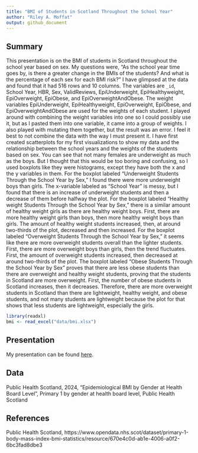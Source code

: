 ```yaml
---
title: "BMI of Students in Scotland Throughout the School Year"
author: "Riley A. Moffat"
output: github_document
---
```


## Summary

This presentation is on the BMI of students in Scotland throughout the school year based on sex. My questions were, “As the school year time goes by, is there a greater change in the BMIs of the students? And what is the percentage of each sex for each BMI risk?” I have glimpsed at the data and found that it had 516 rows and 10 columns. The variables are `_id`, School Year, HBR, Sex, ValidReviews, EpiUnderweight, EpiHealthyweight, EpiOverweight, EpiObese, and EpiOverweightAndObese. The weight variables EpiUnderweight, EpiHealthyweight, EpiOverweight, EpiObese, and EpiOverweightAndObese are used for the weights of each student. I played around with combining the weight variables into one so I could possibly use it, but as I pasted them into one variable, it came into a group of weights. I also played with mutating them together, but the result was an error. I feel it best to not combine the data with the way I must present it. I have first created scatterplots for my first visualizations to show my data and the relationship between the school years and the weights of the students based on sex. You can see that not many females are underweight as much as the boys. But I thought that this would be too boring and confusing, so I used boxplots like they were histograms, except they have both the x and the y variables in them. For the boxplot labeled “Underweight Students Through the School Year by Sex,” I found there were more underweight boys than girls. The x-variable labeled as “School Year” is messy, but I found that there is an increase of underweight students and then a decrease of them before halfway the plot. For the boxplot labeled “Healthy weight Students Through the School Year by Sex,” there is a similar amount of healthy weight girls as there are healthy weight boys. First, there are more healthy weight girls than boys, then more healthy weight boys than girls. The amount of healthy weight students increased, then, at around two-thirds of the plot, decreased and then increased. For the boxplot labeled “Overweight Students Through the School Year by Sex,” it seems like there are more overweight students overall than the lighter students. First, there are more overweight boys than girls, then the trend fluctuates. First, the amount of overweight students increased, then decreased at around two-thirds of the plot. The boxplot labeled “Obese Students Through the School Year by Sex” proves that there are less obese students than there are overweight and healthy weight students, proving that the students in Scotland are more overweight. First, the number of obese students in Scotland increases, then it decreases. Therefore, there are more overweight students in Scotland than there are lightweight, healthy weight, and obese students, and not many students are lightweight because the plot for that shows that less students are lightweight, especially the girls.

```r
library(readxl)
bmi <- read_excel("data/bmi.xlsx")

```

## Presentation

My presentation can be found [here](https://www.opendata.nhs.scot/dataset/primary-1-body-mass-index-bmi-statistics/resource/670e4c0d-ab1e-4006-a0f2-6bc3fad8dbe3).

## Data 

Public Health Scotland, 2024, "Epidemiological BMI by Gender at Health Board Level", Primary 1 by gender at health board level, Public Health Scotland

## References

Public Health Scotland, https://www.opendata.nhs.scot/dataset/primary-1-body-mass-index-bmi-statistics/resource/670e4c0d-ab1e-4006-a0f2-6bc3fad8dbe3

